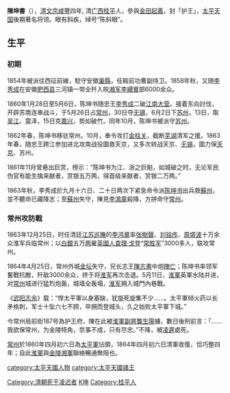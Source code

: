 {{copyedit|time=2013-03-28T12:00:16+00:00}}
{{unreferenced|time=2009-7-12}}

'''陳坤書'''（{{bd|？||1864年|CatIdx=C陳}}），[[清文宗|清文宗]][[咸丰|咸豐]]四年, 清[[广西|广西]][[桂平|桂平]]人，參與[[金田起義|金田起義]]，封「护王」，[[太平天国|太平天国]]後期著名将领。眼有斜疾，绰号“陈斜眼”。

==生平==
===初期===
1854年被派往西征前線，駐守安徽[[巢縣|巢縣]]，任殿前功曹副侍卫。1858年秋，又随[[李秀成|李秀成]]在安徽[[肥西县|肥西县]]三河镇一带全歼入皖[[湘军|湘军]][[李續賓|李續賓]]部6000余众。

1860年1月28日至5月6日，陈坤书随忠王[[李秀成|李秀成]]二破[[江南大营|江南大营]]。接着东向討伐，开辟苏南连串战斗，于5月26日占[[常州|常州]]，30日夺[[无锡|无锡]]，6月2日下[[苏州|苏州]]，13日，取[[吴江|吴江]]、震泽，15日克[[嘉兴|嘉兴]]，势如破竹。同年10月，陈坤书被派守[[苏州|苏州]]。

1862年春，陈坤书移驻常州。10月，奉令攻打[[金柱关|金柱关]]，截断[[芜湖|芜湖]]清军之援。1863年春，随忠王跨江参加进北攻南战役圖救天京，又多次转战天京、[[无锡|无锡]]，圖力保[[天京|天京]]、苏州。

1861年11月曾悬出巨赏，榜示：“陈坤书为江、浙之巨魁，如城破之时，无论军民伪官有能生擒来献者，赏银五万两，得首级来献者，赏银二万两。”

1863年秋，李秀成於九月十六日、二十日两次下紧急命令派[[陈坤书|陈坤书]]出兵救[[蘇州|蘇州]]，並不聽命已藏降志；至[[蘇州|蘇州]]失守，陳見[[李鴻章|李鴻章]]殺降，方拼命守[[常州|常州]]。

===常州攻防戰===
1863年12月25日，时任清廷[[江苏巡撫|江苏巡撫]]的[[李鸿章|李鸿章]]率[[张樹聲|张樹聲]]、[[刘铭传|刘铭传]]、[[周盛波|周盛波]]十万余众淮军兵临常州；以[[白銀|白銀]]五万[[两银|两]]雇[[英國人|英國人]][[查理·喬治·戈登|查理·戈登]]“[[常胜军|常胜军]]”3000多人，联攻常州。

1864年4月25日，常州外城[[金坛|金坛]]失守，兄长志王[[陳志書|陳志書]]中炮[[陣亡|陣亡]]；陈坤书率领军奮戰抗敵，歼敌3000余众，终于将[[淮军|淮军]]再次击退。5月11日，[[淮軍|淮軍]]英軍水陆并进，对[[常州|常州]]城进行猛烈炮轰，城墙全轰塌，[[淮军|淮军]]拥入城門內巷戰。

《[[武阳志余|武阳志余]]》载：“悍太平軍以身塞缺，犹旋死旋集不少……。太平軍倾火药以长矛格刺，军士十坠六七不顾，卒拥而登城头，久之始败太平軍下城。”

今常州局前街187号為护王府，陳在此被[[淮軍|淮軍]][[副將|副將]][[龔生陽|龔生陽]]擄，數日後刑前言：「……我欲保常州，为金陵犄角，奈事不成，只有尽忠。”不降，被[[凌遲|凌遲]]處死。

[[常州|常州]]於1860年四月初六日為[[太平軍|太平軍]]佔領，1864年四月初六日清軍收復，恰巧整四年；自此[[淮軍|淮軍]]與[[金陵|金陵]][[湘軍|湘軍]]聯絡暢通無阻也。

{{DEFAULTSORT:C陳}}
[[category:太平天國人物|category:太平天國人物]]
[[category:太平天國諸王|category:太平天國諸王]]
[[Category:清朝死于凌迟者|Category:清朝死于凌迟者]]
[[Category:陳姓|K坤]]
[[Category:桂平人|Category:桂平人]]